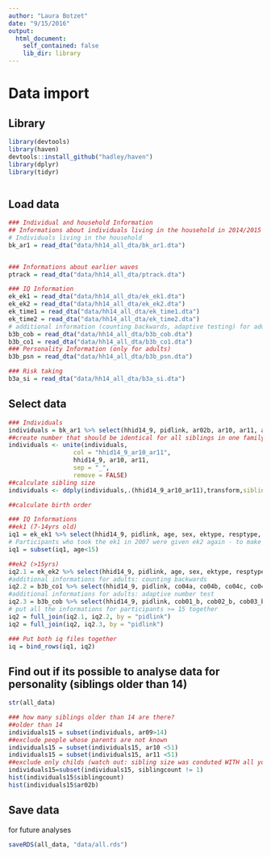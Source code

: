 ```yaml
---
author: "Laura Botzet"
date: "9/15/2016"
output: 
  html_document:
    self_contained: false
    lib_dir: library
---
```


# Data import {.tabset}

## Library
```r
library(devtools)
library(haven)
devtools::install_github("hadley/haven")
library(dplyr)
library(tidyr)



```


## Load data
```r
### Individual and household Information
## Informations about individuals living in the household in 2014/2015
# Individuals living in the household
bk_ar1 = read_dta("data/hh14_all_dta/bk_ar1.dta")


### Informations about earlier waves
ptrack = read_dta("data/hh14_all_dta/ptrack.dta")

### IQ Information
ek_ek1 = read_dta("data/hh14_all_dta/ek_ek1.dta")
ek_ek2 = read_dta("data/hh14_all_dta/ek_ek2.dta")
ek_time1 = read_dta("data/hh14_all_dta/ek_time1.dta")
ek_time2 = read_dta("data/hh14_all_dta/ek_time2.dta")
# additional information (counting backwards, adaptive testing) for adults
b3b_cob = read_dta("data/hh14_all_dta/b3b_cob.dta")
b3b_co1 = read_dta("data/hh14_all_dta/b3b_co1.dta")
### Personality Information (only for adults)
b3b_psn = read_dta("data/hh14_all_dta/b3b_psn.dta")

### Risk taking
b3a_si = read_dta("data/hh14_all_dta/b3a_si.dta")

```

## Select data
```r
### Individuals
individuals = bk_ar1 %>% select(hhid14_9, pidlink, ar02b, ar10, ar11, ar07, ar08day, ar08mth, ar08yr, ar09, ar18h)
##create number that should be identical for all siblings in one family
individuals <- unite(individuals,
                  col = "hhid14_9_ar10_ar11",
                  hhid14_9, ar10, ar11,
                  sep = "_",
                  remove = FALSE)
##calculate sibling size
individuals <- ddply(individuals,.(hhid14_9_ar10_ar11),transform,siblingcount=length(hhid14_9_ar10_ar11))

##calculate birth order

### IQ Informations
##ek1 (7-14yrs old)
iq1 = ek_ek1 %>% select(hhid14_9, pidlink, age, sex, ektype, resptype, result, reason, ek1_ans, ek2_ans, ek3_ans, ek4_ans, ek5_ans, ek6_ans, ek7_ans, ek8_ans, ek9_ans, ek10_ans, ek11_ans, ek12_ans, ek13_ans, ek14_ans, ek15_ans, ek16_ans, ek17_ans, ek18_ans, ek19_ans, ek20_ans, ek21_ans, ek22_ans)
# Participants who took the ek1 in 2007 were given ek2 again - to make sure that the dont appear in both cognitive analyses we have to exclude them
iq1 = subset(iq1, age<15)

##ek2 (>15yrs)
iq2.1 = ek_ek2 %>% select(hhid14_9, pidlink, age, sex, ektype, resptype, result, reason, ek1_ans, ek2_ans, ek3_ans, ek4_ans, ek5_ans, ek6_ans, ek7_ans, ek8_ans, ek9_ans, ek10_ans, ek11_ans, ek12_ans, ek13_ans, ek14_ans, ek15_ans, ek16_ans, ek17_ans, ek18_ans, ek19_ans, ek20_ans, ek21_ans, ek22_ans)
#additional informations for adults: counting backwards
iq2.2 = b3b_co1 %>% select(hhid14_9, pidlink, co04a, co04b, co04c, co04d, co04e, co07count, co10count)
#additional informations for adults: adaptive number test
iq2.3 = b3b_cob %>% select(hhid14_9, pidlink, cob01_b, cob02_b, cob03_b, cob04_b, cob05_b, cob06_b, cob07_b, cob08_b, cob09_b, cob10_b, cob11_b, cob12_b, cob13_b, cob14_b, cob15_b1, cob15_b2)
# put all the informations for participants >= 15 together
iq2 = full_join(iq2.1, iq2.2, by = "pidlink")
iq2 = full_join(iq2, iq2.3, by = "pidlink")

### Put both iq files together
iq = bind_rows(iq1, iq2)

```

## Find out if its possible to analyse data for personality (siblings older than 14)

```r
str(all_data)

### how many siblings older than 14 are there?
##older than 14
individuals15 = subset(individuals, ar09>14)
##exclude people whose parents are not known
individuals15 = subset(individuals15, ar10 <51)
individuals15 = subset(individuals15, ar11 <51)
##exclude only childs (watch out: sibling size was conduted WITH all younger siblings!)
individuals15=subset(individuals15, siblingcount != 1)
hist(individuals15$siblingcount)
hist(individuals15$ar02b)
```

## Save data

for future analyses

```r
saveRDS(all_data, "data/all.rds")
```

